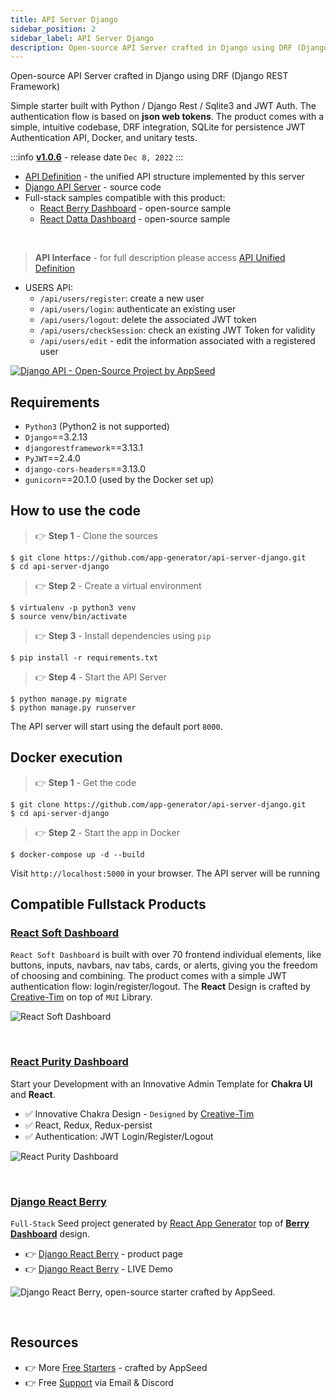 ```yaml
---
title: API Server Django
sidebar_position: 2
sidebar_label: API Server Django
description: Open-source API Server crafted in Django using DRF (Django REST Framework)
---
```



<SubHeading color="#25c2a0">Open-source API Server crafted in Django using DRF (Django REST Framework)</SubHeading>

Simple starter built with Python / Django Rest / Sqlite3 and JWT Auth. The authentication flow is based on **json web tokens**. The product comes with a simple, intuitive codebase, DRF integration, SQLite for persistence JWT Authentication API, Docker, and unitary tests.

:::info [**v1.0.6**](https://github.com/app-generator/api-server-django/releases) - release date `Dec 8, 2022`
:::

- [API Definition](api-unified-definition.mdx) - the unified API structure implemented by this server
- [Django API Server](https://github.com/app-generator/api-server-django) - source code
- Full-stack samples compatible with this product:
  - [React Berry Dashboard](https://github.com/app-generator/react-berry-admin-template) - open-source sample
  - [React Datta Dashboard](https://github.com/app-generator/react-datta-able-dashboard) - open-source sample

<br />

> **API Interface** - for full description please access [API Unified Definition](api-unified-definition.mdx)

- USERS API:
  - `/api/users/register`: create a new user
  - `/api/users/login`: authenticate an existing user
  - `/api/users/logout`: delete the associated JWT token
  - `/api/users/checkSession`: check an existing JWT Token for validity
  - `/api/users/edit` - edit the information associated with a registered user

[![Django API - Open-Source Project by AppSeed](https://user-images.githubusercontent.com/51070104/226166757-f0d7ebba-5e08-497b-b96c-b8e520618a85.png)](https://docs.appseed.us/boilerplate-code/api-server/django/)


## Requirements

- `Python3` (Python2 is not supported)
- `Django`==3.2.13
- `djangorestframework`==3.13.1
- `PyJWT`==2.4.0
- `django-cors-headers`==3.13.0
- `gunicorn`==20.1.0 (used by the Docker set up)


## How to use the code

> 👉 **Step 1** - Clone the sources

```
$ git clone https://github.com/app-generator/api-server-django.git
$ cd api-server-django
```

> 👉 **Step 2** - Create a virtual environment

```
$ virtualenv -p python3 venv
$ source venv/bin/activate
```

> 👉 **Step 3** - Install dependencies using `pip`

```
$ pip install -r requirements.txt
```

> 👉 **Step 4** - Start the API Server

```
$ python manage.py migrate
$ python manage.py runserver
```

The API server will start using the default port `8000`.


## **Docker execution**

> 👉 **Step 1** - Get the code

```
$ git clone https://github.com/app-generator/api-server-django.git
$ cd api-server-django
```

> 👉 **Step 2** - Start the app in Docker

```
$ docker-compose up -d --build
```

Visit `http://localhost:5000` in your browser. The API server will be running


## Compatible Fullstack Products

### [React Soft Dashboard](https://github.com/app-generator/react-soft-ui-dashboard)

`React Soft Dashboard` is built with over 70 frontend individual elements, like buttons, inputs, navbars, nav tabs, cards, or alerts, giving you the freedom of choosing and combining. 
The product comes with a simple JWT authentication flow: login/register/logout.
The **React** Design is crafted by [Creative-Tim](https://www.creative-tim.com/?AFFILIATE=128200) on top of `MUI` Library.

![React Soft Dashboard](https://user-images.githubusercontent.com/51070104/226167634-88e666e5-025a-4c02-bb2d-21b917b75e9f.png)

<br />

### [React Purity Dashboard](https://github.com/app-generator/react-purity-dashboard)

Start your Development with an Innovative Admin Template for **Chakra UI** and **React**. 

- ✅ Innovative Chakra Design - `Designed` by [Creative-Tim](https://www.creative-tim.com/?AFFILIATE=128200)
- ✅ React, Redux, Redux-persist
- ✅ Authentication: JWT Login/Register/Logout

![React Purity Dashboard](https://user-images.githubusercontent.com/51070104/226167639-1d327f61-0e13-4e0d-a8e0-156613cdf0c3.png)

<br />

###  [Django React Berry](https://appseed.us/product/berry-dashboard/api-server-django/react/)

`Full-Stack` Seed project generated by [React App Generator](https://appseed.us/generator/react/) top of **[Berry Dashboard](https://appseed.us/product/berry-dashboard/api-server-django/react/)** design.

- 👉 [Django React Berry](https://appseed.us/product/berry-dashboard/api-server-django/react/) - product page
- 👉 [Django React Berry](https://django-react-berry-dashboard.appseed-srv1.com/) - LIVE Demo

![Django React Berry, open-source starter crafted by AppSeed.](https://user-images.githubusercontent.com/51070104/226168312-19a27b20-e6a6-4d6f-9a32-ef066e4202a6.png)

<br />

## Resources

- 👉 More [Free Starters](https://appseed.us/admin-dashboards/open-source/) - crafted by AppSeed
- 👉 Free [Support](https://appseed.us/support/) via Email & Discord
